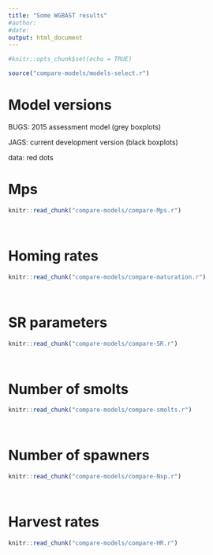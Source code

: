 ```yaml
---
title: "Some WGBAST results"
#author: 
#date:
output: html_document
---
```


```r
#knitr::opts_chunk$set(echo = TRUE)

source("compare-models/models-select.r")
```

# Model versions
BUGS: 2015 assessment model (grey boxplots)

JAGS: current development version (black boxplots)

data: red dots

# Mps

```r
knitr::read_chunk("compare-models/compare-Mps.r")

```

```r

```

```r

```


# Homing rates

```r
knitr::read_chunk("compare-models/compare-maturation.r")

```

```r

```

```r

```

# SR parameters

```r
knitr::read_chunk("compare-models/compare-SR.r")

```

```r

```

```r

```


# Number of smolts

```r
knitr::read_chunk("compare-models/compare-smolts.r")

```

```r

```

```r

```



# Number of spawners
```r
knitr::read_chunk("compare-models/compare-Nsp.r")

```

```r

```

```r

```

# Harvest rates
```r
knitr::read_chunk("compare-models/compare-HR.r")

```

```r

```



```r

```

```r

```

```r

```

```r

```

```r

```



